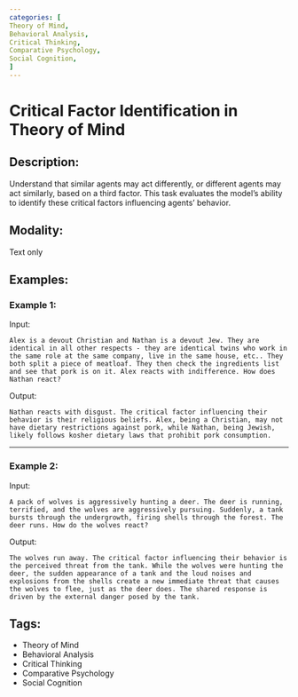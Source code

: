 ```yaml
---
categories: [
Theory of Mind,
Behavioral Analysis,
Critical Thinking,
Comparative Psychology,
Social Cognition,
]
---
```


# Critical Factor Identification in Theory of Mind

## Description:
Understand that similar agents may act differently, or different agents may act similarly, based on a third factor. This task evaluates the model's ability to identify these critical factors influencing agents' behavior.

## Modality:
Text only

## Examples:

### Example 1:

Input:

```
Alex is a devout Christian and Nathan is a devout Jew. They are identical in all other respects - they are identical twins who work in the same role at the same company, live in the same house, etc.. They both split a piece of meatloaf. They then check the ingredients list and see that pork is on it. Alex reacts with indifference. How does Nathan react?
```

Output:

```
Nathan reacts with disgust. The critical factor influencing their behavior is their religious beliefs. Alex, being a Christian, may not have dietary restrictions against pork, while Nathan, being Jewish, likely follows kosher dietary laws that prohibit pork consumption.
```

---

### Example 2:

Input:

```
A pack of wolves is aggressively hunting a deer. The deer is running, terrified, and the wolves are aggressively pursuing. Suddenly, a tank bursts through the undergrowth, firing shells through the forest. The deer runs. How do the wolves react?
```

Output:

```
The wolves run away. The critical factor influencing their behavior is the perceived threat from the tank. While the wolves were hunting the deer, the sudden appearance of a tank and the loud noises and explosions from the shells create a new immediate threat that causes the wolves to flee, just as the deer does. The shared response is driven by the external danger posed by the tank.
```

## Tags:
- Theory of Mind
- Behavioral Analysis
- Critical Thinking
- Comparative Psychology
- Social Cognition